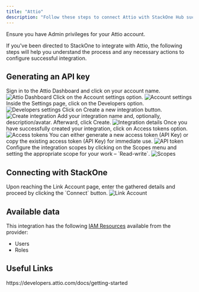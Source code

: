 ```yaml
---
title: "Attio"
description: "Follow these steps to connect Attio with StackOne Hub successfully."
---
```



<Warning>
  Ensure you have Admin privileges for your Attio account.
</Warning>

If you've been directed to StackOne to integrate with Attio, the following steps will help you understand the process and any necessary actions to configure successful integration.

## Generating an API key

<Steps>
  <Step title="Sign in to Attio">
    Sign in to the Attio Dashboard and click on your account name.
    <Frame>
      <img className='rounded-md' style={{ margin: '0 auto', border: '1px solid #efefef' }} alt="Attio Dashboard" src="/images/attio/image1.png" />
    </Frame>
  </Step>

  <Step title="Go to Account settings">
    Click on the Account settings option.
    <Frame>
      <img className='rounded-md' style={{ margin: '0 auto', border: '1px solid #efefef' }} alt="Account settings" src="/images/attio/image2.png" />
    </Frame>
  </Step>

  <Step title="Open Developers settings">
    Inside the Settings page, click on the Developers option.
    <Frame>
      <img className='rounded-md' style={{ margin: '0 auto', border: '1px solid #efefef' }} alt="Developers settings" src="/images/attio/image3.png" />
    </Frame>
  </Step>

  <Step title="Create a new integration">
    Click on Create a new integration button.
    <Frame>
      <img className='rounded-md' style={{ margin: '0 auto', border: '1px solid #efefef' }} alt="Create integration" src="/images/attio/image4.png" />
    </Frame>
  </Step>

  <Step title="Add integration details">
    Add your integration name and, optionally, description/avatar. Afterward, click Create.
    <Frame>
      <img className='rounded-md' style={{ margin: '0 auto', border: '1px solid #efefef' }} alt="Integration details" src="/images/attio/image5.png" />
    </Frame>
  </Step>

  <Step title="Access tokens">
    Once you have successfully created your integration, click on Access tokens option.
    <Frame>
      <img className='rounded-md' style={{ margin: '0 auto', border: '1px solid #efefef' }} alt="Access tokens" src="/images/attio/image6.png" />
    </Frame>
  </Step>

  <Step title="Generate or copy API token">
    You can either generate a new access token (API Key) or copy the existing access token (API Key) for immediate use.
    <Frame>
      <img className='rounded-md' style={{ margin: '0 auto', border: '1px solid #efefef' }} alt="API token" src="/images/attio/image7.png" />
    </Frame>
  </Step>

  <Step title="Configure integration scopes">
    Configure the integration scopes by clicking on the Scopes menu and setting the appropriate scope for your work – `Read-write`.
    <Frame>
      <img className='rounded-md' style={{ margin: '0 auto', border: '1px solid #efefef' }} alt="Scopes" src="/images/attio/image8.png" />
    </Frame>
  </Step>
</Steps>

## Connecting with StackOne

<Steps>
  <Step title="Enter the Details">
    Upon reaching the Link Account page, enter the gathered details and proceed by clicking the `Connect` button.
    <Frame>
      <img className='rounded-md' style={{ margin: '0 auto', border: '1px solid #efefef' }} alt="Link Account" src="/images/attio/image9.png" />
    </Frame>
  </Step>
</Steps>

<IntegrationFooter />


## Available data

This integration has the following [IAM Resources](https://docs.stackone.com/reference/iam_list_users) available from the provider:
<ul>
 <li>Users</li>
 <li>Roles</li>
</ul>


## Useful Links
<Card title="API Reference" icon="link" href="https://developers.attio.com/docs/getting-started">
  https://developers.attio.com/docs/getting-started
</Card>

